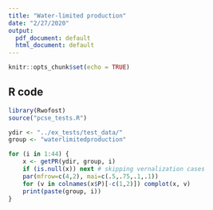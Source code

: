 ```yaml
---
title: "Water-limited production"
date: "2/27/2020"
output:
  pdf_document: default
  html_document: default
---
```


```r
knitr::opts_chunk$set(echo = TRUE)
```

## R code

```r

library(Rwofost)
source("pcse_tests.R")

ydir <- "../ex_tests/test_data/"
group <- "waterlimitedproduction"

for (i in 1:44) {
    x <- getPR(ydir, group, i)
    if (is.null(x)) next # skipping vernalization cases
    par(mfrow=c(4,2), mai=c(.5,.75,.1,.1))
    for (v in colnames(x$P)[-c(1,2)]) complot(x, v)  
    print(paste(group, i))
}
```

